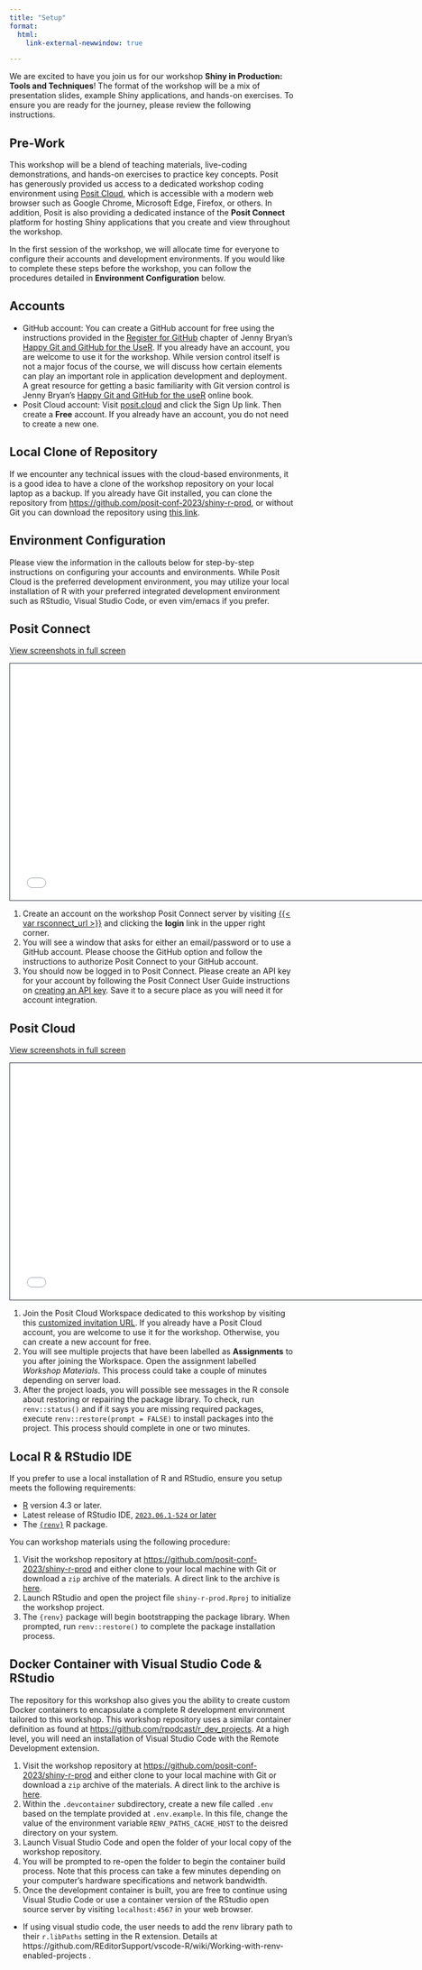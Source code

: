 ```yaml
---
title: "Setup"
format: 
  html:
    link-external-newwindow: true

---
```


We are excited to have you join us for our workshop **Shiny in Production: Tools and Techniques**! The format of the workshop will be a mix of presentation slides, example Shiny applications, and hands-on exercises. To ensure you are ready for the journey, please review the following instructions.

## Pre-Work

This workshop will be a blend of teaching materials, live-coding demonstrations, and hands-on exercises to practice key concepts. Posit has generously provided us access to a dedicated workshop coding environment using [Posit Cloud](https://posit.cloud), which is accessible with a modern web browser such as Google Chrome, Microsoft Edge, Firefox, or others. In addition, Posit is also providing a dedicated instance of the **Posit Connect** platform for hosting Shiny applications that you create and view throughout the workshop. 

In the first session of the workshop, we will allocate time for everyone to configure their accounts and development environments. If you would like to complete these steps before the workshop, you can follow the procedures detailed in **Environment Configuration** below.

## Accounts 

* GitHub account: You can create a GitHub account for free using the instructions provided in the [Register for GitHub](https://happygitwithr.com/github-acct.html#github-acct) chapter of Jenny Bryan's [Happy Git and GitHub for the UseR](https://happygitwithr.com/index.html). If you already have an account, you are welcome to use it for the workshop. While version control itself is not a major focus of the course, we will discuss how certain elements can play an important role in application development and deployment. A great resource for getting a basic familiarity with Git version control is Jenny Bryan's [Happy Git and GitHub for the useR](https://happygitwithr.com/index.html) online book.
* Posit Cloud account: Visit [posit.cloud](https://posit.cloud) and click the Sign Up link. Then create a **Free** account. If you already have an account, you do not need to create a new one.

## Local Clone of Repository

If we encounter any technical issues with the cloud-based environments, it is a good idea to have a clone of the workshop repository on your local laptop as a backup. If you already have Git installed, you can clone the repository from <https://github.com/posit-conf-2023/shiny-r-prod>, or without Git you can download the repository using [this link](https://github.com/posit-conf-2023/shiny-r-prod/archive/refs/heads/main.zip).  

## Environment Configuration

Please view the information in the callouts below for step-by-step instructions on configuring your accounts and environments. While Posit Cloud is the preferred development environment, you may utilize your local installation of R with your preferred integrated development environment such as RStudio, Visual Studio Code, or even vim/emacs if you prefer.

:::{.callout-tip collapse="true"}

## Posit Connect

[View screenshots in full screen](materials/setup-resources/index.html#/rcreate-posit-connect-account)

```{=html}
<iframe class="slide-deck" src="materials/setup-resources/#/create-posit-connect-account" height="420" width="747" style="border: 1px solid #2e3846;"></iframe>
```

1. Create an account on the workshop Posit Connect server by visiting [{{< var rsconnect_url >}}]({{< var rsconnect_url >}}) and clicking the **login** link in the upper right corner.
1. You will see a window that asks for either an email/password or to use a GitHub account. Please choose the GitHub option and follow the instructions to authorize Posit Connect to your GitHub account.
1. You should now be logged in to Posit Connect. Please create an API key for your account by following the Posit Connect User Guide instructions on [creating an API key](https://docs.posit.co/connect/user/api-keys/). Save it to a secure place as you will need it for account integration.

:::

:::{.callout-tip collapse="true"}

## Posit Cloud

[View screenshots in full screen](materials/setup-resources/index.html#/posit-cloud-setup)

```{=html}
<iframe class="slide-deck" src="materials/setup-resources/#/posit-cloud-setup" height="420" width="747" style="border: 1px solid #2e3846;"></iframe>
```

1. Join the Posit Cloud Workspace dedicated to this workshop by visiting this [customized invitation URL]({{< var posit_cloud_workspace_url >}}). If you already have a Posit Cloud account, you are welcome to use it for the workshop. Otherwise, you can create a new account for free.
1. You will see multiple projects that have been labelled as **Assignments** to you after joining the Workspace. Open the assignment labelled *Workshop Materials*. This process could take a couple of minutes depending on server load.
1. After the project loads, you will possible see messages in the R console about restoring or repairing the package library. To check, run `renv::status()` and if it says you are missing required packages, execute `renv::restore(prompt = FALSE)` to install packages into the project. This process should complete in one or two minutes.
:::

:::{.callout-tip collapse="true"}

## Local R & RStudio IDE

If you prefer to use a local installation of R and RStudio, ensure you setup meets the following requirements:

* [R](https://www.r-project.org/) version 4.3 or later. 
* Latest release of RStudio IDE, [`2023.06.1-524` or later](https://posit.co/download/rstudio-desktop/)
* The [`{renv}`](https://rstudio.github.io/renv/articles/renv.html) R package.

You can workshop materials using the following procedure:

1. Visit the workshop repository at <https://github.com/posit-conf-2023/shiny-r-prod> and either clone to your local machine with Git or download a `zip` archive of the materials. A direct link to the archive is [here](https://github.com/posit-conf-2023/shiny-r-prod/archive/refs/heads/main.zip).
1. Launch RStudio and open the project file `shiny-r-prod.Rproj` to initialize the workshop project.
1. The `{renv}` package will begin bootstrapping the package library. When prompted, run `renv::restore()` to complete the package installation process.

:::

:::{.callout-tip collapse="true"}

## Docker Container with Visual Studio Code & RStudio 

The repository for this workshop also gives you the ability to create custom Docker containers to encapsulate a complete R development environment tailored to this workshop. This workshop repository uses a similar container definition as found at <https://github.com/rpodcast/r_dev_projects>. At a high level, you will need an installation of Visual Studio Code with the Remote Development extension.

1. Visit the workshop repository at <https://github.com/posit-conf-2023/shiny-r-prod> and either clone to your local machine with Git or download a `zip` archive of the materials. A direct link to the archive is [here](https://github.com/posit-conf-2023/shiny-r-prod/archive/refs/heads/main.zip).
1. Within the `.devcontainer` subdirectory, create a new file called `.env` based on the template provided at `.env.example`. In this file, change the value of the environment variable `RENV_PATHS_CACHE_HOST` to the deisred directory on your system. 
1. Launch Visual Studio Code and open the folder of your local copy of the workshop repository.
1. You will be prompted to re-open the folder to begin the container build process. Note that this process can take a few minutes depending on your computer's hardware specifications and network bandwidth.
1. Once the development container is built, you are free to continue using Visual Studio Code or use a container version of the RStudio open source server by visiting `localhost:4567` in your web browser.
* If using visual studio code, the user needs to add the renv library path to their `r.libPaths` setting in the R extension. Details at https://github.com/REditorSupport/vscode-R/wiki/Working-with-renv-enabled-projects .

:::